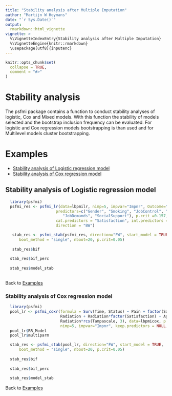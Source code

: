 ---
title: "Stability analysis after Multiple Imputation"
author: "Martijn W Heymans"
date: "`r Sys.Date()`"
output:
  rmarkdown::html_vignette
vignette: >
  %\VignetteIndexEntry{Stability analysis after Multiple Imputation}
  %\VignetteEngine{knitr::rmarkdown}
  \usepackage[utf8]{inputenc}
---

```{r setup, include = FALSE}
knitr::opts_chunk$set(
  collapse = TRUE,
  comment = "#>"
)
```

# Stability analysis

The psfmi package contains a function to conduct stability analyses of logistic, Cox and 
Mixed models. With this function the stability of models selected and the bootstrap inclusion 
frequency can be evaluated. For logistic and Cox regression models bootstrapping 
is than used and for Multilevel models cluster bootstrapping.

# Examples 

* [Stability analysis of Logistic regression model] 
* [Stability analysis of Cox regression model]

## Stability analysis of Logistic regression model

```{r}

  library(psfmi)
  psfmi_res <- psfmi_lr(data=lbpmilr, nimp=5, impvar="Impnr", Outcome="Chronic",
                      predictors=c("Gender", "Smoking", "JobControl", "Age", "Duration",
                         "JobDemands", "SocialSupport"), p.crit =0.157, method="MPR",
                      cat.predictors = "Satisfaction", int.predictors = c("Gender:JobControl"),
                      direction = "BW")

   stab_res <- psfmi_stab(psfmi_res, direction="FW", start_model = TRUE,
      boot_method = "single", nboot=20, p.crit=0.05)
  
   stab_res$bif
   
  stab_res$bif_perc
  
  stab_res$model_stab
  

```  

Back to [Examples]

### Stability analysis of Cox regression model

```{r}

  library(psfmi)
  pool_lr <- psfmi_coxr(formula = Surv(Time, Status) ~ Pain + factor(Satisfaction) + rcs(Tampascale,3) +
                        Radiation + Radiation*factor(Satisfaction) + Age + Duration + Previous +
                        Radiation*rcs(Tampascale, 3), data=lbpmicox, p.crit = 0.157, direction="FW",
                        nimp=5, impvar="Impnr", keep.predictors = NULL, method="D1")
  pool_lr$RR_Model
  pool_lr$multiparm

  stab_res <- psfmi_stab(pool_lr, direction="FW", start_model = TRUE,
      boot_method = "single", nboot=20, p.crit=0.05)
  
  stab_res$bif
  
  stab_res$bif_perc
  
  stab_res$model_stab

```  

Back to [Examples]

